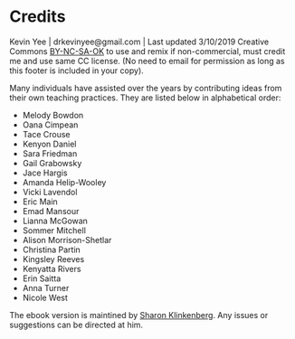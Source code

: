 # Credits

Kevin Yee | drkevinyee@gmail.com | Last updated 3/10/2019
Creative Commons [BY-NC-SA-OK](https://creativecommons.org/licenses/by-nc-sa/4.0/) to use and remix if non-commercial, must credit me and use same CC license. (No need to email for permission as long as this footer is included in your copy).

Many individuals have assisted over the years by contributing ideas from their own teaching practices. They are listed below in alphabetical order:

* Melody Bowdon
* Oana Cimpean
* Tace Crouse
* Kenyon Daniel
* Sara Friedman
* Gail Grabowsky
* Jace Hargis
* Amanda Helip-Wooley
* Vicki Lavendol
* Eric Main
* Emad Mansour
* Lianna McGowan
* Sommer Mitchell
* Alison Morrison-Shetlar
* Christina Partin
* Kingsley Reeves
* Kenyatta Rivers
* Erin Saitta
* Anna Turner
* Nicole West

The ebook version is maintined by [Sharon Klinkenberg](https://www.linkedin.com/in/sharonklinkenberg). Any issues or suggestions can be directed at him.